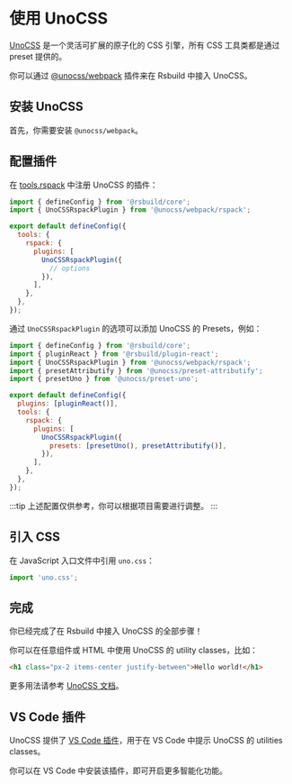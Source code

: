 # 使用 UnoCSS

[UnoCSS](https://unocss.dev/) 是一个灵活可扩展的原子化的 CSS 引擎，所有 CSS 工具类都是通过 preset 提供的。

你可以通过 [@unocss/webpack](https://www.npmjs.com/package/@unocss/webpack) 插件来在 Rsbuild 中接入 UnoCSS。

## 安装 UnoCSS

首先，你需要安装 `@unocss/webpack`。


<PackageManagerTabs command="add @unocss/webpack -D" />

## 配置插件

在 [tools.rspack](/config/tools/rspack) 中注册 UnoCSS 的插件：

```js title="rsbuild.config.ts"
import { defineConfig } from '@rsbuild/core';
import { UnoCSSRspackPlugin } from '@unocss/webpack/rspack';

export default defineConfig({
  tools: {
    rspack: {
      plugins: [
        UnoCSSRspackPlugin({
          // options
        }),
      ],
    },
  },
});
```

通过 `UnoCSSRspackPlugin` 的选项可以添加 UnoCSS 的 Presets，例如：

```js title="rsbuild.config.ts"
import { defineConfig } from '@rsbuild/core';
import { pluginReact } from '@rsbuild/plugin-react';
import { UnoCSSRspackPlugin } from '@unocss/webpack/rspack';
import { presetAttributify } from '@unocss/preset-attributify';
import { presetUno } from '@unocss/preset-uno';

export default defineConfig({
  plugins: [pluginReact()],
  tools: {
    rspack: {
      plugins: [
        UnoCSSRspackPlugin({
          presets: [presetUno(), presetAttributify()],
        }),
      ],
    },
  },
});
```

:::tip
上述配置仅供参考，你可以根据项目需要进行调整。
:::

## 引入 CSS

在 JavaScript 入口文件中引用 `uno.css`：

```js title="main.js"
import 'uno.css';
```

## 完成

你已经完成了在 Rsbuild 中接入 UnoCSS 的全部步骤！

你可以在任意组件或 HTML 中使用 UnoCSS 的 utility classes，比如：

```html
<h1 class="px-2 items-center justify-between">Hello world!</h1>
```

更多用法请参考 [UnoCSS 文档](https://unocss.dev/)。

## VS Code 插件

UnoCSS 提供了 [VS Code 插件](https://unocss.dev/integrations/vscode)，用于在 VS Code 中提示 UnoCSS 的 utilities classes。

你可以在 VS Code 中安装该插件，即可开启更多智能化功能。
